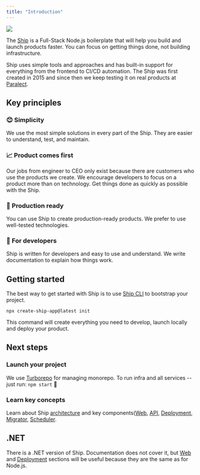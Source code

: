 ```yaml
---
title: "Introduction"
---
```


![](/images/ship.png)

The [Ship](https://ship.paralect.com/) is a Full-Stack Node.js boilerplate that will help you build and launch products faster. You can focus on getting things done, not building infrastructure.

Ship uses simple tools and approaches and has built-in support for everything from the frontend to CI/CD automation. The Ship was first created in 2015 and since then we keep testing it on real products at [Paralect](https://www.paralect.com/).

## Key principles

### 😊 Simplicity

We use the most simple solutions in every part of the Ship. They are easier to understand, test, and maintain.

### 📈 Product comes first

Our jobs from engineer to CEO only exist because there are customers who use the products we create. We encourage developers to focus on a product more than on technology. Get things done as quickly as possible with the Ship.

### 🚀 Production ready

You can use Ship to create production-ready products. We prefer to use well-tested technologies.

### 🥷 For developers

Ship is written for developers and easy to use and understand. We write documentation to explain how things work.

## Getting started

The best way to get started with Ship is to use [Ship CLI](/packages/create-ship-app) to bootstrap your project.

```
npx create-ship-app@latest init
```

This command will create everything you need to develop, launch locally and deploy your product.

## Next steps

### Launch your project

We use [Turborepo](https://turborepo.org/docs) for managing monorepo. To run infra and all services -- just run: `npm start` 🚀

### Learn key concepts

Learn about Ship [architecture](/architecture) and key components([Web](/web/overview), [API](/api-reference/overview), [Deployment](/deployment/overview), [Migrator](/migrator), [Scheduler](/scheduler).

## .NET

There is a .NET version of Ship. Documentation does not cover it, but [Web](/web/overview) and [Deployment](/deployment/digital-ocean-apps) sections will be useful because they are the same as for Node.js.
